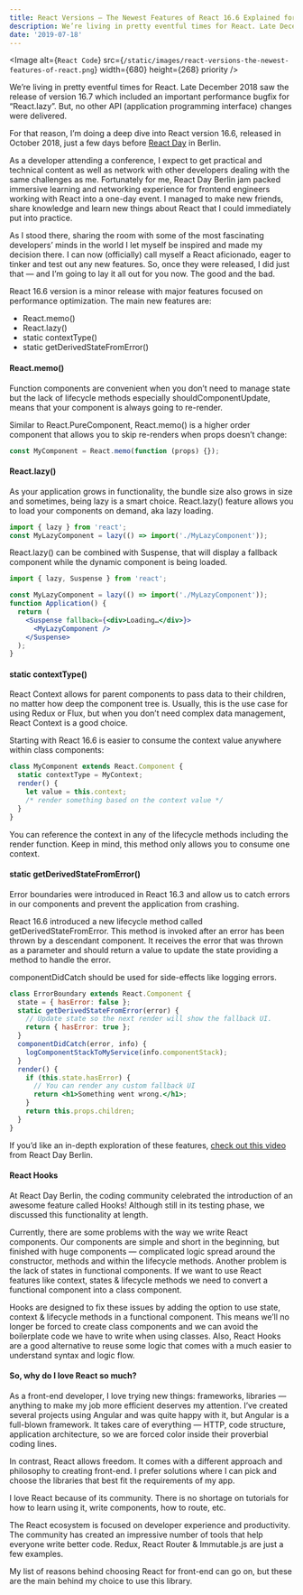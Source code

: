 ```yaml
---
title: React Versions — The Newest Features of React 16.6 Explained for Everyday Use
description: We’re living in pretty eventful times for React. Late December 2018 saw the release of version 16.7 which included an important performance bug fix for “React.lazy”. But, no other API (application programming interface) changes were delivered. For that reason, I’m doing a deep dive into React version 16.6, released in October 2018, just a few days before React Day in Berlin.
date: '2019-07-18'
---
```


<Image
  alt={`React Code`}
  src={`/static/images/react-versions-the-newest-features-of-react.png`}
  width={680}
  height={268}
  priority
/>

We’re living in pretty eventful times for React. Late December 2018 saw the release of version 16.7 which included an important performance bugfix for “React.lazy”. But, no other API (application programming interface) changes were delivered.

For that reason, I’m doing a deep dive into React version 16.6, released in October 2018, just a few days before [React Day](https://reactday.berlin/) in Berlin.

As a developer attending a conference, I expect to get practical and technical content as well as network with other developers dealing with the same challenges as me. Fortunately for me, React Day Berlin jam packed immersive learning and networking experience for frontend engineers working with React into a one-day event. I managed to make new friends, share knowledge and learn new things about React that I could immediately put into practice.

As I stood there, sharing the room with some of the most fascinating developers’ minds in the world I let myself be inspired and made my decision there. I can now (officially) call myself a React aficionado, eager to tinker and test out any new features. So, once they were released, I did just that — and I’m going to lay it all out for you now. The good and the bad.

React 16.6 version is a minor release with major features focused on performance optimization. The main new features are:

- React.memo()
- React.lazy()
- static contextType()
- static getDerivedStateFromError()

#### React.memo()

Function components are convenient when you don’t need to manage state but the lack of lifecycle methods especially shouldComponentUpdate, means that your component is always going to re-render.

Similar to React.PureComponent, React.memo() is a higher order component that allows you to skip re-renders when props doesn’t change:

```jsx
const MyComponent = React.memo(function (props) {});
```

#### React.lazy()

As your application grows in functionality, the bundle size also grows in size and sometimes, being lazy is a smart choice. React.lazy() feature allows you to load your components on demand, aka lazy loading.

```jsx
import { lazy } from 'react';
const MyLazyComponent = lazy(() => import('./MyLazyComponent'));
```

React.lazy() can be combined with Suspense, that will display a fallback component while the dynamic component is being loaded.

```jsx
import { lazy, Suspense } from 'react';

const MyLazyComponent = lazy(() => import('./MyLazyComponent'));
function Application() {
  return (
    <Suspense fallback={<div>Loading…</div>}>
      <MyLazyComponent />
    </Suspense>
  );
}
```

#### static contextType()

React Context allows for parent components to pass data to their children, no matter how deep the component tree is. Usually, this is the use case for using Redux or Flux, but when you don’t need complex data management, React Context is a good choice.

Starting with React 16.6 is easier to consume the context value anywhere within class components:

```jsx
class MyComponent extends React.Component {
  static contextType = MyContext;
  render() {
    let value = this.context;
    /* render something based on the context value */
  }
}
```

You can reference the context in any of the lifecycle methods including the render function. Keep in mind, this method only allows you to consume one context.

#### static getDerivedStateFromError()

Error boundaries were introduced in React 16.3 and allow us to catch errors in our components and prevent the application from crashing.

React 16.6 introduced a new lifecycle method called getDerivedStateFromError. This method is invoked after an error has been thrown by a descendant component. It receives the error that was thrown as a parameter and should return a value to update the state providing a method to handle the error.

componentDidCatch should be used for side-effects like logging errors.

```jsx
class ErrorBoundary extends React.Component {
  state = { hasError: false };
  static getDerivedStateFromError(error) {
    // Update state so the next render will show the fallback UI.
    return { hasError: true };
  }
  componentDidCatch(error, info) {
    logComponentStackToMyService(info.componentStack);
  }
  render() {
    if (this.state.hasError) {
      // You can render any custom fallback UI
      return <h1>Something went wrong.</h1>;
    }
    return this.props.children;
  }
}
```

If you’d like an in-depth exploration of these features, [check out this video](https://www.youtube.com/watch?time_continue=389&v=p8v9X2TNQKA) from React Day Berlin.

#### React Hooks

At React Day Berlin, the coding community celebrated the introduction of an awesome feature called Hooks! Although still in its testing phase, we discussed this functionality at length.

Currently, there are some problems with the way we write React components. Our components are simple and short in the beginning, but finished with huge components — complicated logic spread around the constructor, methods and within the lifecycle methods. Another problem is the lack of states in functional components. If we want to use React features like context, states & lifecycle methods we need to convert a functional component into a class component.

Hooks are designed to fix these issues by adding the option to use state, context & lifecycle methods in a functional component. This means we’ll no longer be forced to create class components and we can avoid the boilerplate code we have to write when using classes. Also, React Hooks are a good alternative to reuse some logic that comes with a much easier to understand syntax and logic flow.

#### So, why do I love React so much?

As a front-end developer, I love trying new things: frameworks, libraries — anything to make my job more efficient deserves my attention. I’ve created several projects using Angular and was quite happy with it, but Angular is a full-blown framework. It takes care of everything — HTTP, code structure, application architecture, so we are forced color inside their proverbial coding lines.

In contrast, React allows freedom. It comes with a different approach and philosophy to creating front-end. I prefer solutions where I can pick and choose the libraries that best fit the requirements of my app.

I love React because of its community. There is no shortage on tutorials for how to learn using it, write components, how to route, etc.

The React ecosystem is focused on developer experience and productivity. The community has created an impressive number of tools that help everyone write better code. Redux, React Router & Immutable.js are just a few examples.

My list of reasons behind choosing React for front-end can go on, but these are the main behind my choice to use this library.
